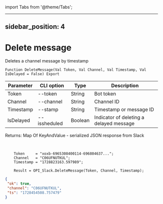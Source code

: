 ﻿import Tabs from '@theme/Tabs';

---
sidebar_position: 4
---

# Delete message
 Deletes a channel message by timestamp



`Function DeleteMessage(Val Token, Val Channel, Val Timestamp, Val IsDelayed = False) Export`

  | Parameter | CLI option | Type | Description |
  |-|-|-|-|
  | Token | --token | String | Bot token |
  | Channel | --channel | String | Channel ID |
  | Timestamp | --stamp | String | Timestamp or message ID |
  | IsDelayed | --issheduled | Boolean | Indicator of deleting a delayed message |

  
  Returns:  Map Of KeyAndValue - serialized JSON response from Slack

<br/>




```bsl title="Code example"
    Token     = "xoxb-6965308400114-696804637...";
    Channel   = "C06UFNUTKUL";
    Timestamp = "1728823163.597989";

    Result = OPI_Slack.DeleteMessage(Token, Channel, Timestamp);
```
 



```json title="Result"
{
 "ok": true,
 "channel": "C06UFNUTKUL",
 "ts": "1728454508.757479"
}
```
